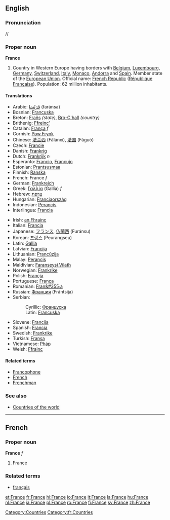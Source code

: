 ==English==
{{wikipedia}}
===Pronunciation===
/{{IPAchar|ˈfɹɑːns}}/

===Proper noun===
'''France'''

# Country in Western Europe having borders with [[Belgium]], [[Luxembourg]], [[Germany]], [[Switzerland]], [[Italy]], [[Monaco]], [[Andorra]] and [[Spain]]. Member state of the [[European Union]]. Official name: [[French Republic]] ([[République Française]]). Population: 62 million inhabitants.

====Translations====
{{top}}
*Arabic: [[فرنسا|فَرَنْسَا]] (faránsa) {{f}}
*Bosnian: [[Francuska]] {{f}}
*Breton: [[Frañs]] ''(state)'', [[Bro-C'hall]] ''(country)''
*Brithenig: [[Ffreinc']]
*Catalan: [[França]] ''f''
*Cornish: [[Pow Frynk]]
*Chinese: [[法兰西]] (Fǎlánxī), [[法国]] (Fǎguó)
*Czech: [[Francie]]
*Danish: [[Frankrig]]
*Dutch: [[Frankrijk]] ''n''
*Esperanto: [[Francio]], [[Francujo]]
*Estonian: [[Prantsusmaa]]
*Finnish: [[Ranska]]
*French: France ''f''
*German: [[Frankreich]] {{n}}
*Greek: [[Γαλλία]] (Gallía) ''f''
*Hebrew: [[צרפת|צָרְפַת]] {{IPAchar|(Tzorfat; ''classical'' Ṣārəphath)}}
*Hungarian: [[Franciaország]]
*Indonesian: [[Perancis]]
*Interlingua: [[Francia]]
{{mid}}
*Irish: [[an Fhrainc]] {{f}}
*Italian: [[Francia]] {{f}}
*Japanese: [[フランス]], [[仏蘭西]] (Furánsu)
*Korean: [[프랑스]] (Peurangseu)
*Latin: [[Gallia]] {{f}}
*Latvian: [[Francija]] {{f}}
*Lithuanian: [[Prancūzija]]
*Malay: [[Perancis]]
*Maldivian: [[Faranseysi Vilath]]
*Norwegian: [[Frankrike]]
*Polish: [[Francja]] {{f}}
*Portuguese: [[França]] {{f}}
*Romanian: [[Fran&#355;a]] {{f}}
*Russian: [[Франция]] (Frántsija) {{f}}
*Serbian:
*:Cyrillic: [[Француска]] {{f}}
*:Latin: [[Francuska#Serbian|Francuska]] {{f}}
*Slovene: [[Francija]] {{f}}
*Spanish: [[Francia]] {{f}}
*Swedish: [[Frankrike]]
*Turkish: [[Fransa]]
*Vietnamese: [[Pháp]]
*Welsh: [[Ffrainc]] {{f}}
{{bottom}}

====Related terms====
*[[Francophone]]
*[[French]]
*[[Frenchman]]

===See also===
*[[Countries of the world]]


----

==French==
===Proper noun===
'''France''' ''f''

# France

===Related terms===
*[[français]]
[[Category:Countries]]
[[Category:fr:Countries]]

[[et:France]]
[[fr:France]]
[[hi:France]]
[[io:France]]
[[it:France]]
[[la:France]]
[[hu:France]]
[[nl:France]]
[[ja:France]]
[[pl:France]]
[[ro:France]]
[[fi:France]]
[[sv:France]]
[[zh:France]]